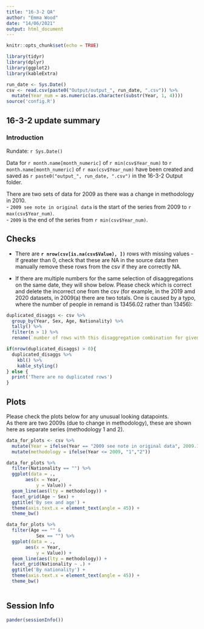 ```yaml
---
title: "16-3-2 QA"
author: "Emma Wood"
date: "14/06/2021"
output: html_document
---
```


```r
knitr::opts_chunk$set(echo = TRUE)
```

```r
library(tidyr)
library(dplyr)
library(ggplot2)
library(kableExtra)
```

```r
run_date <- Sys.Date()
csv <- read.csv(paste0("Output/output_", run_date, ".csv")) %>% 
  mutate(Year_num = as.numeric(as.character(substr(Year, 1, 4))))
source('config.R')

```

## 16-3-2 update summary

### Introduction
Rundate: `r Sys.Date()`

Data for `r month.name[month_numeric]` of `r min(csv$Year_num)` to `r month.name[month_numeric]` of `r max(csv$Year_num)` have been created and saved as `r paste0("output_", run_date, ".csv")` in the 16-3-2 Output folder.
  
There are two sets of data for 2009 as there was a change in methodology in 2010.  
- `2009 see note in original data` is the start of the series from 2009 to `r max(csv$Year_num)`.  
- `2009` is the end of the series from `r min(csv$Year_num)`.
  

## Checks
- There are **`r nrow(csv[is.na(csv$Value), ])`** rows with missing values - If greater than 0, check that these are NA in the source data then manually remove these rows from the csv if they are correctly NA.

- If there are multiple numbers for the same selection of disaggregations on the same date, they will show below. Please check which is correct and delete the incorrect one from the csv (for example, in the 2019 amd 2020 datasets, in 2009(a) there are two totals. One is caused by a typo, where the number of people in remand is 13456.02 rather than 13456):
```r
duplicated_disaggs <- csv %>% 
  group_by(Year, Sex, Age, Nationality) %>% 
  tally() %>%
  filter(n > 1) %>% 
  rename(`number of rows with this disaggregation combination for given year` = n)

if(nrow(duplicated_disaggs) > 0){
  duplicated_disaggs %>% 
    kbl() %>%
    kable_styling()
} else {
  print('There are no duplicated rows')
}

```

## Plots
Please check the plots below for any unusual looking datapoints.  
As there are two 2009s (due to change in methodology), these are shown here as separate series (methodology 1 and 2).

```r
data_for_plots <- csv %>% 
  mutate(Year = ifelse(Year == "2009 see note in original data", 2009.1, Year_num)) %>% 
  mutate(methodology = ifelse(Year <= 2009, "1","2")) 

data_for_plots %>% 
  filter(Nationality == "") %>% 
  ggplot(data = .,
       aes(x = Year,
           y = Value)) +
  geom_line(aes(lty = methodology)) +
  facet_grid(Age ~ Sex) +
  ggtitle('By sex and age') +
  theme(axis.text.x = element_text(angle = 45)) +
  theme_bw()

data_for_plots %>% 
  filter(Age == "" &
           Sex == "") %>% 
  ggplot(data = .,
       aes(x = Year,
           y = Value)) +
  geom_line(aes(lty = methodology)) +
  facet_grid(Nationality ~ .) +
  ggtitle('By nationality') +
  theme(axis.text.x = element_text(angle = 45)) +
  theme_bw()
  

```

## Session Info
```r
pander(sessionInfo())
```


